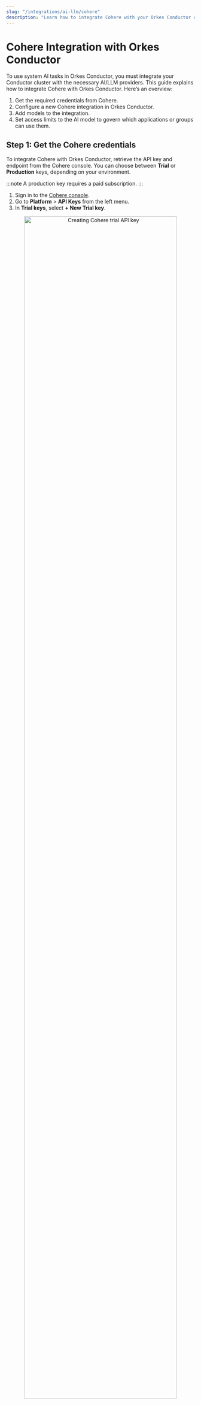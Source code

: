 ```yaml
---
slug: "/integrations/ai-llm/cohere"
description: "Learn how to integrate Cohere with your Orkes Conductor cluster."
---
```


# Cohere Integration with Orkes Conductor

To use system AI tasks in Orkes Conductor, you must integrate your Conductor cluster with the necessary AI/LLM providers. This guide explains how to integrate Cohere with Orkes Conductor. Here’s an overview:

1. Get the required credentials from Cohere.
2. Configure a new Cohere integration in Orkes Conductor.
3. Add models to the integration.
4. Set access limits to the AI model to govern which applications or groups can use them.

## Step 1: Get the Cohere credentials

To integrate Cohere with Orkes Conductor, retrieve the API key and endpoint from the Cohere console. You can choose between **Trial** or **Production** keys, depending on your environment.

:::note
A production key requires a paid subscription.
:::

<Tabs>
<TabItem value="To get the Trial API key:" lable="Trial">

1. Sign in to the [Cohere console](https://dashboard.cohere.com/api-keys).
2. Go to **Platform** > **API Keys** from the left menu.
3. In **Trial keys**, select **+ New Trial key**.

<p align="center"><img src="/content/img/cohere-trial-key.png" alt="Creating Cohere trial API key" width="90%" height="auto"></img></p>

4. Enter a **Key Name**, and select **Generate Trial key**. 

<p align="center"><img src="/content/img/generate-cohere-trial-key.png" alt="Generating Cohere trial API key" width="60%" height="auto"></img></p>

5. Copy and store the generated key.

</TabItem>
<TabItem value="To get the Production API key:" lable="Production">

1. Sign in to the [Cohere console](https://dashboard.cohere.com/api-keys).
2. Go to **Platform** > **API Keys** from the left menu.
3. In **Production keys**, select **+ New Production key**.

<p align="center"><img src="/content/img/cohere-production-key.png" alt="Creating Cohere production API key" width="90%" height="auto"></img></p>

4. Enter a **Key Name**, and select **Generate Production key**. 

<p align="center"><img src="/content/img/generate-cohere-production-key.png" alt="Generating Cohere production API key" width="60%" height="auto"></img></p>

5. Copy and store the generated key.

</TabItem>
</Tabs>

The default API endpoint for Cohere is https://api.cohere.ai/v1. Use this as the API endpoint when configuring the integration.

## Step 2: Add an integration for Cohere

After obtaining the credentials, add a Cohere integration to your Conductor cluster.

**To create a Cohere integration:**

1. Go to **Integrations** from the left navigation menu on your Conductor cluster.
2. Select **+ New integration**.
3. In the **AI/LLM** section, choose **Cohere**.
4. Select **+ Add** and enter the following parameters:

| Parameters | Description |
| ---------- | ----------- |
| Integration name | A name for the integration. |
| API Key | The trial or production API key copied previously from the Cohere console. |
| API Endpoint | Use the default API endpoint for Cohere, which is https://api.cohere.ai/v1. |
| Description | A description of the integration. | 

<p align="center"><img src="/content/img/create-new-cohere-integration.png" alt="Cohere Integration with Orkes Conductor" width="60%" height="auto"></img></p>

5. (Optional) Toggle the **Active** button off if you don’t want to activate the integration instantly.
6. Select **Save**.

## Step 3: Add Cohere models

Once you’ve integrated Cohere, the next step is to configure specific models.

Cohere has different models, such as command, command-r, embed, and more, each designed for various use cases. Choose the model that best fits your use case.

**To add a model to the Cohere integration:**

1. Go to the **Integrations** page and select the **+** button next to the integration created.

<p align="center"><img src="/content/img/create-new-cohere-integration-model-from-integrations-page.png" alt="Create Cohere Integration Model from Listed Integrations" width="100%" height="auto"></img></p>

2. Select **+ New model**.
3. Enter the **Model name** and a **Description**. Get the complete [list of Cohere models](https://docs.cohere.com/docs/models).

<p align="center"><img src="/content/img/create-new-cohere-integration-model.png" alt="Create Cohere Integration Model" width="60%" height="auto"></img></p>

4. (Optional) Toggle the **Active** button off if you don’t want to activate the model instantly.
5. Select **Save**.

This saves the model for future use in AI tasks within Orkes Conductor.

## Step 4: Set access limits to integration

Once the integration is configured, set access controls to manage which [applications](https://orkes.io/content/access-control-and-security/applications) or [groups](https://orkes.io/content/access-control-and-security/users-and-groups#groups) can use the models.

**To provide access to an application or group:**

1. Go to **Access Control** > **Applications** or **Groups** from the left navigation menu on your Conductor cluster.
2. Create a new group/application or select an existing one.
3. In the **Permissions** section, select **+ Add Permission**.
4. In the **Integration** tab, select the required AI models and toggle the necessary permissions.
5. Select **Add Permissions**. 

<p align="center"><img src="/content/img/rbac-cohere-integration.png" alt="Add Permissions for Integrations" width="70%" height="auto"></img></p>

The group or application can now access the AI model according to the configured permissions.

With the integration in place, you can now create workflows using [AI/LLM tasks](https://orkes.io/content/category/reference-docs/ai-tasks).

## More resources

- [Using AI Models or LLMs](https://orkes.io/content/developer-guides/using-llms-in-your-orkes-conductor-workflows)
- [Using Vector Databases](https://orkes.io/content/developer-guides/using-vector-databases-in-your-orkes-conductor-workflows)
- [Using AI Prompts](https://orkes.io/content/developer-guides/creating-and-managing-gen-ai-prompt-templates)
- [AI Orchestration Tutorials](https://orkes.io/content/developer-guides/quickstart-ai-orchestration)
